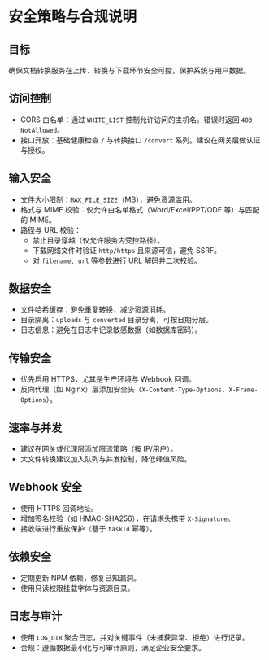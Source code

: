 # 安全策略与合规说明

## 目标

确保文档转换服务在上传、转换与下载环节安全可控，保护系统与用户数据。

## 访问控制

- CORS 白名单：通过 `WHITE_LIST` 控制允许访问的主机名。错误时返回 `403 NotAllowed`。
- 接口开放：基础健康检查 `/` 与转换接口 `/convert` 系列。建议在网关层做认证与授权。

## 输入安全

- 文件大小限制：`MAX_FILE_SIZE`（MB），避免资源滥用。
- 格式与 MIME 校验：仅允许白名单格式（Word/Excel/PPT/ODF 等）与匹配的 MIME。
- 路径与 URL 校验：
  - 禁止目录穿越（仅允许服务内受控路径）。
  - 下载网络文件时验证 `http/https` 且来源可信，避免 SSRF。
  - 对 `filename`、`url` 等参数进行 URL 解码并二次校验。

## 数据安全

- 文件哈希缓存：避免重复转换，减少资源消耗。
- 目录隔离：`uploads` 与 `converted` 目录分离，可按日期分层。
- 日志信息：避免在日志中记录敏感数据（如数据库密码）。

## 传输安全

- 优先启用 HTTPS，尤其是生产环境与 Webhook 回调。
- 反向代理（如 Nginx）层添加安全头（`X-Content-Type-Options`、`X-Frame-Options`）。

## 速率与并发

- 建议在网关或代理层添加限流策略（按 IP/用户）。
- 大文件转换建议加入队列与并发控制，降低峰值风险。

## Webhook 安全

- 使用 HTTPS 回调地址。
- 增加签名校验（如 HMAC-SHA256），在请求头携带 `X-Signature`。
- 接收端进行重放保护（基于 `taskId` 幂等）。

## 依赖安全

- 定期更新 NPM 依赖，修复已知漏洞。
- 使用只读权限挂载字体与资源目录。

## 日志与审计

- 使用 `LOG_DIR` 聚合日志，并对关键事件（未捕获异常、拒绝）进行记录。
- 合规：遵循数据最小化与可审计原则，满足企业安全要求。
